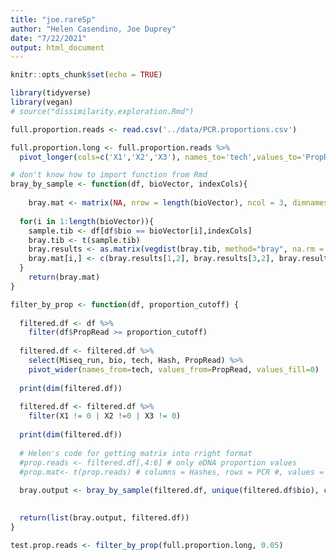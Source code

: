 ```yaml
---
title: "joe.rareSp"
author: "Helen Casendino, Joe Duprey"
date: "7/22/2021"
output: html_document
---
```


```r
knitr::opts_chunk$set(echo = TRUE)

library(tidyverse)
library(vegan)
# source("dissimilarity.exploration.Rmd")
```


```r
full.proportion.reads <- read.csv('../data/PCR.proportions.csv')
```

```r
full.proportion.long <- full.proportion.reads %>%
  pivot_longer(cols=c('X1','X2','X3'), names_to='tech',values_to='PropRead')
```

```r
# don't know how to import function from Rmd
bray_by_sample <- function(df, bioVector, indexCols){  
  
    bray.mat <- matrix(NA, nrow = length(bioVector), ncol = 3, dimnames = list(bioVector, c(1.2,2.3,1.3))) # different PCR rep combinations
  
  for(i in 1:length(bioVector)){
    sample.tib <- df[df$bio == bioVector[i],indexCols]
    bray.tib <- t(sample.tib)
    bray.results <- as.matrix(vegdist(bray.tib, method="bray", na.rm = T))
    bray.mat[i,] <- c(bray.results[1,2], bray.results[3,2], bray.results[1,3]) # PCR 1&2, 2&3, 1&3
  }
    return(bray.mat)
}

```


```r
filter_by_prop <- function(df, proportion_cutoff) {
  
  filtered.df <- df %>%
    filter(df$PropRead >= proportion_cutoff) 
    
  filtered.df <- filtered.df %>%  
    select(Miseq_run, bio, tech, Hash, PropRead) %>%
    pivot_wider(names_from=tech, values_from=PropRead, values_fill=0) 
    
  print(dim(filtered.df))  
  
  filtered.df <- filtered.df %>%  
    filter(X1 != 0 | X2 !=0 | X3 != 0)
  
  print(dim(filtered.df))  
  
  # Helen's code for getting matrix into rright format 
  #prop.reads <- filtered.df[,4:6] # only eDNA proportion values
  #prop.mat<- t(prop.reads) # columns = Hashes, rows = PCR #, values = nReads proportions
  
  bray.output <- bray_by_sample(filtered.df, unique(filtered.df$bio), c(4:6))

  
  return(list(bray.output, filtered.df))
}
```

```r
test.prop.reads <- filter_by_prop(full.proportion.long, 0.05) 
```

